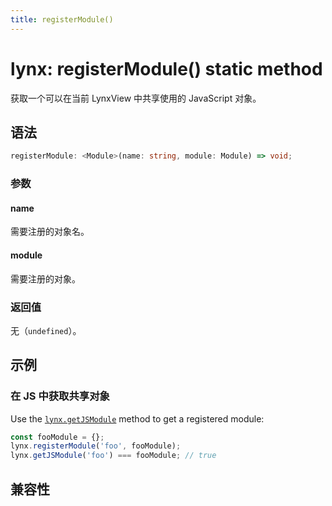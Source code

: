 ```yaml
---
title: registerModule()
---
```


# lynx: registerModule() static method

获取一个可以在当前 LynxView 中共享使用的 JavaScript 对象。

## 语法

```ts
registerModule: <Module>(name: string, module: Module) => void;
```

### 参数

#### name

需要注册的对象名。

#### module

需要注册的对象。

### 返回值

无（`undefined`）。

## 示例

### 在 JS 中获取共享对象

Use the [`lynx.getJSModule`] method to get a registered module:

```js
const fooModule = {};
lynx.registerModule('foo', fooModule);
lynx.getJSModule('foo') === fooModule; // true
```

[`lynx.getJSModule`]: ./lynx-get-js-module.mdx

## 兼容性


<LegacyCompatTable metadata="lynx-api/lynx/registerModule" />
